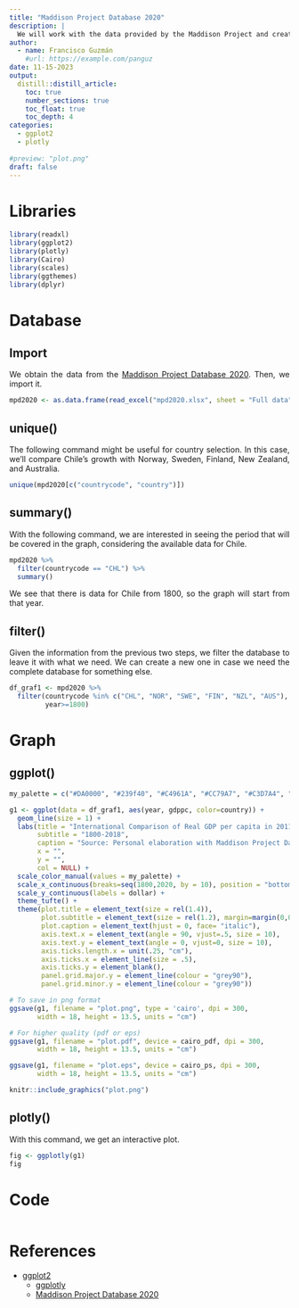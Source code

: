 ```yaml
---
title: "Maddison Project Database 2020"
description: |
  We will work with the data provided by the Maddison Project and create a graph showing the GDP per capita growth of selected countries.
author:
  - name: Francisco Guzmán
    #url: https://example.com/panguz
date: 11-15-2023
output: 
  distill::distill_article:
    toc: true
    number_sections: true
    toc_float: true
    toc_depth: 4
categories:
  - ggplot2
  - plotly
  
#preview: "plot.png"
draft: false
---
```


<style>
body {
text-align: justify}
</style>

# Libraries 
  
```r
library(readxl)
library(ggplot2)
library(plotly)
library(Cairo)
library(scales)
library(ggthemes)
library(dplyr)

```

# Database
## Import
We obtain the data from the <a href="https://www.rug.nl/ggdc/historicaldevelopment/maddison/releases/maddison-project-database-2020" target="_blank">Maddison Project Database 2020</a>. Then, we import it.

```r
mpd2020 <- as.data.frame(read_excel("mpd2020.xlsx", sheet = "Full data"))

```

## unique()
The following command might be useful for country selection. In this case, we'll compare Chile's growth with Norway, Sweden, Finland, New Zealand, and Australia.

```r
unique(mpd2020[c("countrycode", "country")])

```

## summary()
With the following command, we are interested in seeing the period that will be covered in the graph, considering the available data for Chile.

```r
mpd2020 %>% 
  filter(countrycode == "CHL") %>%
  summary()
```

We see that there is data for Chile from 1800, so the graph will start from that year.

## filter()
Given the information from the previous two steps, we filter the database to leave it with what we need. We can create a new one in case we need the complete database for something else.

```r
df_graf1 <- mpd2020 %>%
  filter(countrycode %in% c("CHL", "NOR", "SWE", "FIN", "NZL", "AUS"),
         year>=1800)

```

# Graph
## ggplot()

```r
my_palette = c("#DA0000", "#239f40", "#C4961A", "#CC79A7", "#C3D7A4", "#293352")

g1 <- ggplot(data = df_graf1, aes(year, gdppc, color=country)) +
  geom_line(size = 1) +
  labs(title = "International Comparison of Real GDP per capita in 2011$",
       subtitle = "1800-2018",
       caption = "Source: Personal elaboration with Maddison Project Database 2020",
       x = "",
       y = "",
       col = NULL) +
  scale_color_manual(values = my_palette) +
  scale_x_continuous(breaks=seq(1800,2020, by = 10), position = "bottom") +
  scale_y_continuous(labels = dollar) +
  theme_tufte() +
  theme(plot.title = element_text(size = rel(1.4)),
        plot.subtitle = element_text(size = rel(1.2), margin=margin(0,0,20,0)),
        plot.caption = element_text(hjust = 0, face= "italic"),
        axis.text.x = element_text(angle = 90, vjust=.5, size = 10),
        axis.text.y = element_text(angle = 0, vjust=0, size = 10),
        axis.ticks.length.x = unit(.25, "cm"),
        axis.ticks.x = element_line(size = .5),
        axis.ticks.y = element_blank(),
        panel.grid.major.y = element_line(colour = "grey90"),
        panel.grid.minor.y = element_line(colour = "grey90"))

```

```r
# To save in png format
ggsave(g1, filename = "plot.png", type = 'cairo', dpi = 300,
       width = 18, height = 13.5, units = "cm")

# For higher quality (pdf or eps)
ggsave(g1, filename = "plot.pdf", device = cairo_pdf, dpi = 300,
       width = 18, height = 13.5, units = "cm")

ggsave(g1, filename = "plot.eps", device = cairo_ps, dpi = 300,
       width = 18, height = 13.5, units = "cm")
```

```r
knitr::include_graphics("plot.png")

```

## plotly()
With this command, we get an interactive plot.

```r
fig <- ggplotly(g1)
fig
```


# Code

```r
```

# References 
* <a href="https://ggplot2.tidyverse.org/reference/index.html" target="_blank">ggplot2</a>
  * <a href="https://plotly.com/ggplot2/" target="_blank">ggplotly</a>
  * <a href="https://www.rug.nl/ggdc/historicaldevelopment/maddison/releases/maddison-project-database-2020" target="_blank">Maddison Project Database 2020</a>
  